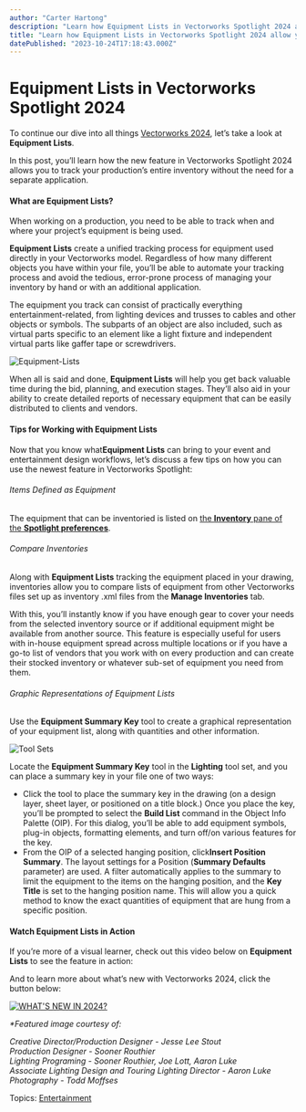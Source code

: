 ```yaml
---
author: "Carter Hartong"
description: "Learn how Equipment Lists in Vectorworks Spotlight 2024 allow you to track your production’s entire inventory without the need for a separate application."
title: "Learn how Equipment Lists in Vectorworks Spotlight 2024 allow you to track your production’s entire inventory without the need for a separate application." 
datePublished: "2023-10-24T17:18:43.000Z"
---
```

# Equipment Lists in Vectorworks Spotlight 2024

To continue our dive into all things [Vectorworks 2024](../../../net/vectorworks/blog/download-vectorworks-2024-today.html), let’s take a look at **Equipment Lists**.

In this post, you’ll learn how the new feature in Vectorworks Spotlight 2024 allows you to track your production’s entire inventory without the need for a separate application.

#### What are Equipment Lists?

When working on a production, you need to be able to track when and where your project’s equipment is being used.

**Equipment Lists** create a unified tracking process for equipment used directly in your Vectorworks model. Regardless of how many different objects you have within your file, you’ll be able to automate your tracking process and avoid the tedious, error-prone process of managing your inventory by hand or with an additional application.

The equipment you track can consist of practically everything entertainment-related, from lighting devices and trusses to cables and other objects or symbols. The subparts of an object are also included, such as virtual parts specific to an element like a light fixture and independent virtual parts like gaffer tape or screwdrivers.

![Equipment-Lists](https://blog.vectorworks.net/hs-fs/hubfs/Blog%20Images/231013_ENT%202024%20Equipment%20Lists/Equipment-Lists.png?width=1440&height=810&name=Equipment-Lists.png)

When all is said and done, **Equipment Lists** will help you get back valuable time during the bid, planning, and execution stages. They’ll also aid in your ability to create detailed reports of necessary equipment that can be easily distributed to clients and vendors.

#### Tips for Working with Equipment Lists

Now that you know what**Equipment Lists** can bring to your event and entertainment design workflows, let’s discuss a few tips on how you can use the newest feature in Vectorworks Spotlight:

###### Items Defined as Equipment

The equipment that can be inventoried is listed on [the **Inventory** pane of the **Spotlight preferences**](https://app-help.vectorworks.net/2024/eng/VW2024%5FGuide/Setup/Spotlight%5Fpreferences%5F%5FInventory%5Fpane.htm#h).

###### Compare Inventories

Along with **Equipment Lists** tracking the equipment placed in your drawing, inventories allow you to compare lists of equipment from other Vectorworks files set up as inventory .xml files from the **Manage Inventories** tab. 

With this, you’ll instantly know if you have enough gear to cover your needs from the selected inventory source or if additional equipment might be available from another source. This feature is especially useful for users with in-house equipment spread across multiple locations or if you have a go-to list of vendors that you work with on every production and can create their stocked inventory or whatever sub-set of equipment you need from them.

###### Graphic Representations of Equipment Lists

Use the **Equipment Summary Key** tool to create a graphical representation of your equipment list, along with quantities and other information.

![Tool Sets](https://blog.vectorworks.net/hs-fs/hubfs/Blog%20Images/231013_ENT%202024%20Equipment%20Lists/Tool%20Sets.png?width=372&height=544&name=Tool%20Sets.png)

Locate the **Equipment Summary Key** tool in the **Lighting** tool set, and you can place a summary key in your file one of two ways:

* Click the tool to place the summary key in the drawing (on a design layer, sheet layer, or positioned on a title block.) Once you place the key, you’ll be prompted to select the **Build List** command in the Object Info Palette (OIP). For this dialog, you’ll be able to add equipment symbols, plug-in objects, formatting elements, and turn off/on various features for the key.
* From the OIP of a selected hanging position, click**Insert Position Summary**. The layout settings for a Position (**Summary Defaults** parameter) are used. A filter automatically applies to the summary to limit the equipment to the items on the hanging position, and the **Key Title** is set to the hanging position name. This will allow you a quick method to know the exact quantities of equipment that are hung from a specific position.

#### Watch Equipment Lists in Action

If you’re more of a visual learner, check out this video below on **Equipment Lists** to see the feature in action:

And to learn more about what’s new with Vectorworks 2024, click the button below:

[![WHAT'S NEW IN 2024?](https://no-cache.hubspot.com/cta/default/3018241/83ace893-bffc-41fa-bbc7-f023baf29681.png)](https://cta-redirect.hubspot.com/cta/redirect/3018241/83ace893-bffc-41fa-bbc7-f023baf29681) 

_\*Featured image courtesy of:_

_Creative Director/Production Designer - Jesse Lee Stout_  
_Production Designer - Sooner Routhier_  
_Lighting Programing - Sooner Routhier, Joe Lott, Aaron Luke_  
_Associate Lighting Design and Touring Lighting Director - Aaron Luke_  
_Photography - Todd Moffses_

 Topics: [Entertainment](https://blog.vectorworks.net/topic/entertainment) 

 